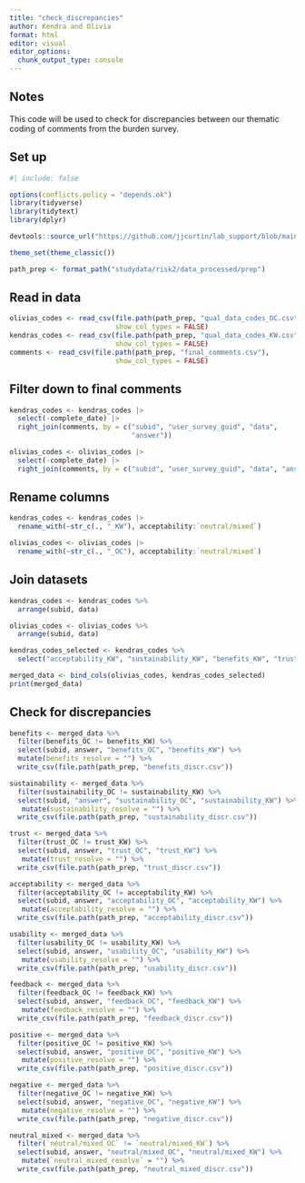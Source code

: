 ```yaml
---
title: "check_discrepancies"
author: Kendra and Olivia
format: html
editor: visual
editor_options: 
  chunk_output_type: console
---
```


## Notes

This code will be used to check for discrepancies between our thematic coding of comments from the burden survey.

## Set up

```r
#| include: false

options(conflicts.policy = "depends.ok")
library(tidyverse) 
library(tidytext)
library(dplyr)

devtools::source_url("https://github.com/jjcurtin/lab_support/blob/main/format_path.R?raw=true")

theme_set(theme_classic())

path_prep <- format_path("studydata/risk2/data_processed/prep")
```

## Read in data

```r
olivias_codes <- read_csv(file.path(path_prep, "qual_data_codes_OC.csv"),
                          show_col_types = FALSE)
kendras_codes <- read_csv(file.path(path_prep, "qual_data_codes_KW.csv"),
                          show_col_types = FALSE)
comments <- read_csv(file.path(path_prep, "final_comments.csv"),
                          show_col_types = FALSE)
```

## Filter down to final comments

```r
kendras_codes <- kendras_codes |> 
  select(-complete_date) |> 
  right_join(comments, by = c("subid", "user_survey_guid", "data",
                              "answer")) 
```

```r
olivias_codes <- olivias_codes |> 
  select(-complete_date) |> 
  right_join(comments, by = c("subid", "user_survey_guid", "data", "answer"))
```

## Rename columns

```r
kendras_codes <- kendras_codes |> 
  rename_with(~str_c(., "_KW"), acceptability:`neutral/mixed`)
```

```r
olivias_codes <- olivias_codes |> 
  rename_with(~str_c(., "_OC"), acceptability:`neutral/mixed`)
```

## Join datasets

```r
kendras_codes <- kendras_codes %>%
  arrange(subid, data)

olivias_codes <- olivias_codes %>%
  arrange(subid, data)

kendras_codes_selected <- kendras_codes %>%
  select("acceptability_KW", "sustainability_KW", "benefits_KW", "trust_KW", "usability_KW", "feedback_KW", "positive_KW", "negative_KW", "neutral/mixed_KW")

merged_data <- bind_cols(olivias_codes, kendras_codes_selected)
print(merged_data)
```

## Check for discrepancies

```r
benefits <- merged_data %>%
  filter(benefits_OC != benefits_KW) %>%
  select(subid, answer, "benefits_OC", "benefits_KW") %>%
  mutate(benefits_resolve = "") %>% 
  write_csv(file.path(path_prep, "benefits_discr.csv"))
```

```r
sustainability <- merged_data %>%
  filter(sustainability_OC != sustainability_KW) %>%
  select(subid, "answer", "sustainability_OC", "sustainability_KW") %>%
   mutate(sustainability_resolve = "") %>% 
  write_csv(file.path(path_prep, "sustainability_discr.csv"))
```

```r
trust <- merged_data %>%
  filter(trust_OC != trust_KW) %>%
  select(subid, answer, "trust_OC", "trust_KW") %>%
   mutate(trust_resolve = "") %>% 
  write_csv(file.path(path_prep, "trust_discr.csv"))
```

```r
acceptability <- merged_data %>%
  filter(acceptability_OC != acceptability_KW) %>%
  select(subid, answer, "acceptability_OC", "acceptability_KW") %>%
   mutate(acceptability_resolve = "") %>% 
  write_csv(file.path(path_prep, "acceptability_discr.csv"))
```

```r
usability <- merged_data %>%
  filter(usability_OC != usability_KW) %>%
  select(subid, answer, "usability_OC", "usability_KW") %>%
   mutate(usability_resolve = "") %>% 
  write_csv(file.path(path_prep, "usability_discr.csv"))
```

```r
feedback <- merged_data %>%
  filter(feedback_OC != feedback_KW) %>%
  select(subid, answer, "feedback_OC", "feedback_KW") %>%
   mutate(feedback_resolve = "") %>% 
  write_csv(file.path(path_prep, "feedback_discr.csv"))
```

```r
positive <- merged_data %>%
  filter(positive_OC != positive_KW) %>%
  select(subid, answer, "positive_OC", "positive_KW") %>%
   mutate(positive_resolve = "") %>% 
  write_csv(file.path(path_prep, "positive_discr.csv"))
```

```r
negative <- merged_data %>%
  filter(negative_OC != negative_KW) %>%
  select(subid, answer, "negative_OC", "negative_KW") %>%
   mutate(negative_resolve = "") %>% 
  write_csv(file.path(path_prep, "negative_discr.csv"))
```

```r
neutral_mixed <- merged_data %>%
  filter(`neutral/mixed_OC` != `neutral/mixed_KW`) %>%
  select(subid, answer, "neutral/mixed_OC", "neutral/mixed_KW") %>%
   mutate(`neutral_mixed_resolve` = "") %>% 
  write_csv(file.path(path_prep, "neutral_mixed_discr.csv"))
```
